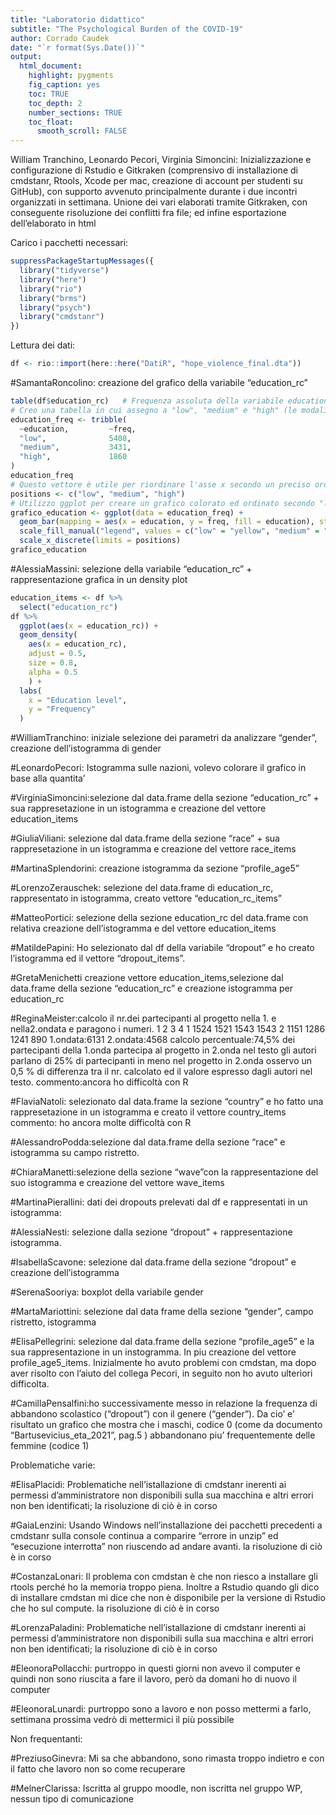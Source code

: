 ```yaml
---
title: "Laboratorio didattico"
subtitle: "The Psychological Burden of the COVID-19"
author: Corrado Caudek
date: "`r format(Sys.Date())`"
output:
  html_document:
    highlight: pygments
    fig_caption: yes
    toc: TRUE
    toc_depth: 2
    number_sections: TRUE
    toc_float:
      smooth_scroll: FALSE
---
```

William Tranchino, Leonardo Pecori, Virginia Simoncini: Inizializzazione e configurazione di Rstudio e Gitkraken (comprensivo di installazione di cmdstanr, Rtools, Xcode per mac, creazione di account per studenti su GitHub), con supporto avvenuto principalmente durante i due incontri organizzati in settimana. Unione dei vari elaborati tramite Gitkraken, con conseguente risoluzione dei conflitti fra file; ed infine esportazione dell'elaborato in html

Carico i pacchetti necessari:
```r
suppressPackageStartupMessages({
  library("tidyverse")
  library("here")
  library("rio")
  library("brms")
  library("psych")
  library("cmdstanr")
})
```
Lettura dei dati:
```r
df <- rio::import(here::here("DatiR", "hope_violence_final.dta"))
```

#SamantaRoncolino: creazione del grafico della variabile "education_rc"
```r
table(df$education_rc)   # Frequenza assoluta della variabile education_rc
# Creo una tabella in cui assegno a "low", "medium" e "high" (le modalità della variabile education_rc) le rispettive frequenze assolute:
education_freq <- tribble(     
  ~education,         ~freq,
  "low",              5408,
  "medium",           3431,
  "high",             1860
) 
education_freq 
# Questo vettore è utile per riordinare l'asse x secondo un preciso ordine in ggplot:
positions <- c("low", "medium", "high") 
# Utilizzo ggplot per creare un grafico colorato ed ordinato secondo "low", "medium" e "high"
grafico_education <- ggplot(data = education_freq) +
  geom_bar(mapping = aes(x = education, y = freq, fill = education), stat = "identity") + 
  scale_fill_manual("legend", values = c("low" = "yellow", "medium" = "orange", "high" = "red")) + 
  scale_x_discrete(limits = positions)
grafico_education
```

#AlessiaMassini: selezione della variabile "education_rc" + rappresentazione grafica in un density plot  
```r
education_items <- df %>% 
  select("education_rc")
df %>% 
  ggplot(aes(x = education_rc)) + 
  geom_density( 
    aes(x = education_rc), 
    adjust = 0.5, 
    size = 0.8, 
    alpha = 0.5 
    ) + 
  labs( 
    x = "Education level", 
    y = "Frequency" 
  ) 
``` 

#WilliamTranchino: iniziale selezione dei parametri da analizzare "gender", creazione dell'istogramma di gender

#LeonardoPecori: Istogramma sulle nazioni, volevo colorare il grafico in base alla quantita'

#VirginiaSimoncini:selezione dal data.frame della sezione "education_rc" + sua rappresetazione in un istogramma e creazione del vettore education_items

#GiuliaViliani: selezione dal data.frame della sezione "race" + sua rappresetazione in un istogramma e creazione del vettore race_items

#MartinaSplendorini: creazione istogramma da sezione "profile_age5"

#LorenzoZerauschek: selezione del data.frame di education_rc, rappresentato in istogramma, creato vettore "education_rc_items"

#MatteoPortici: selezione della sezione education_rc del data.frame con relativa creazione dell'istogramma e del vettore education_items

#MatildePapini: Ho selezionato dal df della variabile "dropout" e ho creato l'istogramma ed il vettore "dropout_items".

#GretaMenichetti creazione vettore education_items,selezione dal data.frame della sezione "education_rc" e creazione istogramma per education_rc 

#ReginaMeister:calcolo il nr.dei partecipanti al progetto nella 1. e nella2.ondata e paragono i numeri.
      1    2    3    4
  1 1524 1521 1543 1543
  2 1151 1286 1241  890
  1.ondata:6131
  2.ondata:4568
 calcolo percentuale:74,5% dei partecipanti della 1.onda partecipa al progetto in 2.onda
 nel testo gli autori parlano di 25% di partecipanti in meno nel progetto in 2.onda
 osservo un 0,5 % di differenza tra il nr. calcolato ed il valore espresso dagli autori nel testo.
commento:ancora ho difficoltà con R
 
#FlaviaNatoli: selezionato dal data.frame la sezione "country" e ho fatto una rappresetazione in un istogramma e creato il vettore country_items
commento: ho ancora molte difficoltà con R
 
#AlessandroPodda:selezione dal data.frame della sezione "race" e istogramma su campo ristretto.

#ChiaraManetti:selezione della sezione "wave"con la rappresentazione del suo istogramma e creazione del vettore wave_items

#MartinaPierallini: dati dei dropouts prelevati dal df e rappresentati in un istogramma:

#AlessiaNesti: selezione dalla sezione "dropout" +  rappresentazione istogramma. 

#IsabellaScavone: selezione dal data.frame della sezione "dropout" e creazione dell'istogramma

#SerenaSooriya: boxplot della variabile gender 

#MartaMariottini: selezione dal data frame della sezione "gender", campo ristretto, istogramma 

#ElisaPellegrini: selezione dal data.frame della sezione "profile_age5" e la sua rappresentazione in un instogramma.
In piu creazione del vettore profile_age5_items. Inizialmente ho avuto problemi con cmdstan,
ma dopo aver risolto con l'aiuto del collega Pecori, in seguito non ho avuto ulteriori difficolta.

#CamillaPensalfini:ho successivamente messo in relazione la frequenza di abbandono scolastico ("dropout") con il genere ("gender"). Da cio' e' risultato un grafico che mostra che i maschi, codice 0 (come da documento "Bartusevicius_eta_2021", pag.5 ) abbandonano piu' frequentemente delle femmine (codice 1)

Problematiche varie: 

#ElisaPlacidi: Problematiche nell'istallazione di cmdstanr inerenti ai permessi d'amministratore non disponibili sulla sua macchina e altri errori non ben identificati; la risoluzione di ciò è in corso

#GaiaLenzini: Usando Windows nell’installazione dei pacchetti precedenti a cmdstanr sulla console continua a comparire “errore in unzip” ed “esecuzione interrotta” non riuscendo ad andare avanti. la risoluzione di ciò è in corso

#CostanzaLonari: Il problema con cmdstan è che non riesco a installare gli rtools perché ho la memoria troppo piena. Inoltre a Rstudio quando gli dico di installare cmdstan mi dice che non è disponibile per la versione di Rstudio che ho sul compute. la risoluzione di ciò è in corso

#LorenzaPaladini: Problematiche nell'istallazione di cmdstanr inerenti ai permessi d'amministratore non disponibili sulla sua macchina e altri errori non ben identificati; la risoluzione di ciò è in corso

#EleonoraPollacchi: purtroppo in questi giorni non avevo il computer e quindi non sono riuscita a fare il lavoro, però da domani ho di nuovo il computer

#EleonoraLunardi: purtroppo sono a lavoro e non posso mettermi a farlo, settimana prossima vedrò di mettermici il più possibile

Non frequentanti:

#PreziusoGinevra: Mi sa che abbandono, sono rimasta troppo indietro e con il fatto che lavoro non so come recuperare

#MelnerClarissa: Iscritta al gruppo moodle, non iscritta nel gruppo WP, nessun tipo di comunicazione
